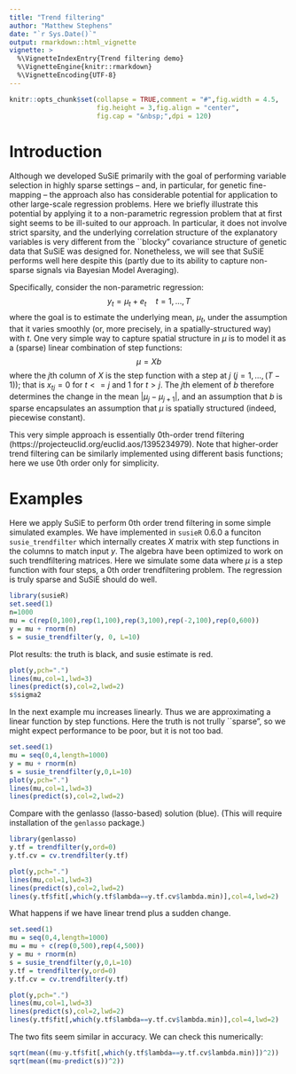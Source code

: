 ```yaml
---
title: "Trend filtering"
author: "Matthew Stephens"
date: "`r Sys.Date()`"
output: rmarkdown::html_vignette
vignette: >
  %\VignetteIndexEntry{Trend filtering demo}
  %\VignetteEngine{knitr::rmarkdown}
  %\VignetteEncoding{UTF-8}
---
```


```r
knitr::opts_chunk$set(collapse = TRUE,comment = "#",fig.width = 4.5,
                      fig.height = 3,fig.align = "center",
                      fig.cap = "&nbsp;",dpi = 120)
```

# Introduction

Although we developed SuSiE primarily with the goal
of performing variable selection
in highly sparse settings -- and, in particular, for genetic fine-mapping --
the approach also has considerable potential
for application to other large-scale regression problems. Here
we briefly illustrate this potential by applying it to a non-parametric
regression problem that at first sight seems to be ill-suited to our approach. In particular, it does not involve
strict sparsity, and the underlying correlation 
structure of the explanatory variables
is very different from the ``blocky" covariance structure of genetic data
that SuSiE was designed for. Nonetheless, we will see that SuSiE performs
well here despite this (partly due to its ability to capture non-sparse signals via Bayesian Model Averaging).

Specifically, consider the non-parametric regression:
$$y_t = \mu_t + e_t \quad t=1,\dots,T$$
where the goal is to estimate the underlying mean, $\mu_t$, under the assumption that it varies smoothly (or, more precisely, in a spatially-structured way) with $t$.
One very simple way to capture spatial structure in $\mu$ is to model it
as a (sparse) linear combination of step functions:
$$\mu = Xb$$ 
where the $j$th column of $X$ is the step function with a step at $j$ ($j = 1,\dots,(T-1)$); that is $x_{tj}=0$ for $t<=j$ and 1 for $t>j$.
The $j$th element of $b$ therefore determines the change in the mean $|\mu_j-\mu_{j+1}|$, and an assumption that $b$ is sparse encapsulates an
assumption that $\mu$ is spatially structured (indeed, piecewise constant).

This very simple approach is
essentially 0th-order trend filtering (https://projecteuclid.org/euclid.aos/1395234979).
Note that higher-order
trend filtering can be similarly implemented using different basis functions; here we use 0th order only for simplicity.


# Examples

Here we apply SuSiE to perform 0th order trend filtering in some simple simulated examples. We have implemented in `susieR` 0.6.0 a funciton `susie_trendfilter` which internally creates $X$ matrix with step functions in the columns to match input $y$. The algebra have been optimized to work on such trendfiltering matrices. Here we simulate some data where $\mu$ is a step function with four steps, a 0th order trendfiltering problem. The regression is truly sparse and SuSiE should do well.

```r
library(susieR)
set.seed(1)
n=1000
mu = c(rep(0,100),rep(1,100),rep(3,100),rep(-2,100),rep(0,600))
y = mu + rnorm(n)
s = susie_trendfilter(y, 0, L=10)
```

Plot results: the truth is black, and susie estimate is red.
```r
plot(y,pch=".")
lines(mu,col=1,lwd=3)
lines(predict(s),col=2,lwd=2)
s$sigma2
```

In the next example mu increases linearly. Thus we are approximating a linear function by step functions. Here the truth is not trully ``sparse", so we might expect performance to be poor, but it is not too bad.

```r
set.seed(1)
mu = seq(0,4,length=1000)
y = mu + rnorm(n)
s = susie_trendfilter(y,0,L=10)
plot(y,pch=".")
lines(mu,col=1,lwd=3)
lines(predict(s),col=2,lwd=2)
```

Compare with the genlasso (lasso-based) solution (blue). (This will require installation
of the `genlasso` package.)

```r
library(genlasso)
y.tf = trendfilter(y,ord=0)
y.tf.cv = cv.trendfilter(y.tf)

plot(y,pch=".")
lines(mu,col=1,lwd=3)
lines(predict(s),col=2,lwd=2)
lines(y.tf$fit[,which(y.tf$lambda==y.tf.cv$lambda.min)],col=4,lwd=2)
```

What happens if we have linear trend plus a sudden change.

```r
set.seed(1)
mu = seq(0,4,length=1000)
mu = mu + c(rep(0,500),rep(4,500))
y = mu + rnorm(n)
s = susie_trendfilter(y,0,L=10)
y.tf = trendfilter(y,ord=0)
y.tf.cv = cv.trendfilter(y.tf)

plot(y,pch=".")
lines(mu,col=1,lwd=3)
lines(predict(s),col=2,lwd=2)
lines(y.tf$fit[,which(y.tf$lambda==y.tf.cv$lambda.min)],col=4,lwd=2)
```

The two fits seem similar in accuracy. We can check this numerically:
```r
sqrt(mean((mu-y.tf$fit[,which(y.tf$lambda==y.tf.cv$lambda.min)])^2))
sqrt(mean((mu-predict(s))^2))
```


